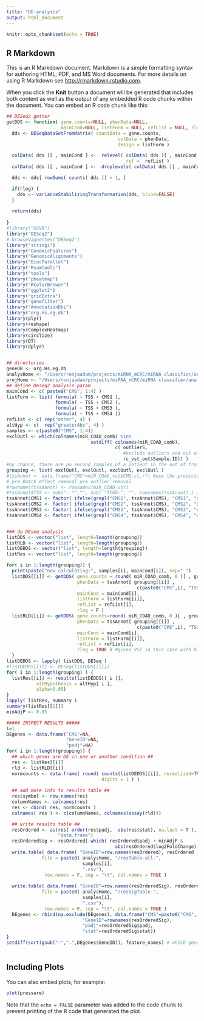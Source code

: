 ```yaml
---
title: "DE-analysis"
output: html_document
---
```


```r
knitr::opts_chunk$set(echo = TRUE)
```

## R Markdown

This is an R Markdown document. Markdown is a simple formatting syntax for authoring HTML, PDF, and MS Word documents. For more details on using R Markdown see <http://rmarkdown.rstudio.com>.

When you click the **Knit** button a document will be generated that includes both content as well as the output of any embedded R code chunks within the document. You can embed an R code chunk like this:

```r

## DESeq2 getter
getDDS <- function( gene.counts=NULL, phenData=NULL, 
                    mainCond=NULL, listForm = NULL, refList = NULL, rlog = FALSE) {
  dds <- DESeqDataSetFromMatrix( countData = gene.counts, 
                                         colData = phenData, 
                                         design = listForm )

  colData( dds )[ , mainCond ] <-  relevel( colData( dds )[ , mainCond ],
                                            ref =  refList )
  colData( dds )[ , mainCond ] <-  droplevels( colData( dds )[ , mainCond ] )

  dds <- dds[ rowSums( counts( dds )) > 1, ]

  if(rlog) {
    dds <- varianceStabilizingTransformation(dds, blind=FALSE)
  }
  
  return(dds)
  
}
#library("GSVA")
library("DESeq2")
# browseVignettes("DESeq2")
library("stringi")
library("GenomicFeatures")
library("GenomicAlignments")
library("BiocParallel")
library("Rsamtools")
library("tools")
library("pheatmap")
library("RColorBrewer")
library("ggplot2")
library("gridExtra")
library("genefilter")
library("AnnotationDbi")
library("org.Hs.eg.db")
library(plyr)
library(reshape)
library(ComplexHeatmap)
library(circlize)
library(DT)
library(dplyr)


## directories
geneDB <- org.Hs.eg.db
analysHome <- "/Users/ronjaadam/projects/miRNA_mCRC/miRNA classifier/analyses/DE-results/"
projHome <- "/Users/ronjaadam/projects/miRNA_mCRC/miRNA classifier/analyses/DE-results"
## define Deseq2 analysis param
mainCond <- c( paste0("CMS", 1:4) )
listForm <- list( formula( ~ TSS + CMS1 ),
                  formula( ~ TSS + CMS2 ),
                  formula( ~ TSS + CMS3 ),
                  formula( ~ TSS + CMS4 ))
refList <- c( rep("other", 4) )
altHyp <- c(  rep("greaterAbs", 4) )
samples <- c(paste0("CMS", 1:4))
exclOutl <- which(colnames(miR_COAD_comb) %in% 
                               setdiff( colnames(miR_COAD_comb), 
                                        c( outlierS,
                                           #exclude outliers and out of training samples!
                                           rc_vst_out$Sample.ID)) )
#by chance, there are no second samples of a patient in the out of training set, but 4 pairs in the training set
grouping <- list( exclOutl, exclOutl, exclOutl, exclOutl ) 
#tssAnnot <- data.frame("CMS"=miR_COAD_vst$CMS.cl.rf) #use the predicted labels here in order to have labels for all
# pre Batch effect removal pre outlier removal
#rownames(tssAnnot) <- rownames(miR_COAD_vst)
#tssAnnot$TSS <- sub("-.*","", sub( "TCGA-", "", rownames(tssAnnot) ) )
tssAnnot$CMS1 <- factor( ifelse(grepl("CMS1", tssAnnot$CMS), "CMS1", "other"))
tssAnnot$CMS2 <- factor( ifelse(grepl("CMS2", tssAnnot$CMS), "CMS2", "other"))
tssAnnot$CMS3 <- factor( ifelse(grepl("CMS3", tssAnnot$CMS), "CMS3", "other"))
tssAnnot$CMS4 <- factor( ifelse(grepl("CMS4", tssAnnot$CMS), "CMS4", "other"))


### do DEseq analysis
listDDS <- vector("list", length=length(grouping))
listRLD <- vector("list", length=length(grouping))
listDEDDS <- vector("list", length=length(grouping))
listRes <- vector("list", length=length(grouping))

for( i in 1:length(grouping)) {
  print(paste("now calculating:", samples[i], mainCond[i]), sep=" ")
  listDDS[[i]] <- getDDS( gene.counts = round( miR_COAD_comb, 0 )[ , grouping[[i]] ], 
                          phenData = tssAnnot[ grouping[[i]] , 
                                                c(paste0("CMS",i), "TSS") ], 
                          mainCond = mainCond[i], 
                          listForm = listForm[[i]],
                          refList = refList[i],
                          rlog = F ) 
  listRLD[[i]] <- getDDS( gene.counts=round( miR_COAD_comb, 0 )[ , grouping[[i]] ], 
                          phenData = tssAnnot[ grouping[[i]] , 
                                                c(paste0("CMS",i), "TSS")], 
                          mainCond = mainCond[i], 
                          listForm = listForm[[i]],
                          refList = refList[i],
                          rlog = TRUE ) #gives VST in this case with blind=FALSE
  }
listDEDDS <- lapply( listDDS, DESeq )
#listDEDDS[[i]] <- DESeq(listDDS[[i]])
for( i in 1:length(grouping) ) {
  listRes[[i]] <- results(listDEDDS[[ i ]], 
           altHypothesis = altHyp[ i ],
           alpha=0.05)
}
lapply( listRes, summary ) 
summary(listRes[[1]])
minAdjP <- 0.05

##### INSPECT RESULTS #####
i=1
DEgenes <- data.frame("CMS"=NA,
                      "GeneID"=NA,
                      "padj"=NA)
for( i in 1:length(grouping)) {
  ## which genes are DE in one or another condition ##
  res <- listRes[[i]]
  rld <- listRLD[[i]]
  normcounts <- data.frame( round( counts(listDEDDS[[i]], normalized=TRUE), 
                                   digits = 1 ) )
  
  ## add more info to results table ##
  res$symbol <- row.names(res)
  columnNames <- colnames(res)
  res <- cbind( res, normcounts )
  colnames( res ) <- c(columnNames, colnames(assay(rld)))

  ## write results table ##
  resOrdered <- as(res[ order(res$padj, -abs(res$stat), na.last = T ), ],
                   "data.frame")
  resOrderedSig <- resOrdered[ which( resOrdered$padj < minAdjP &
                                        abs(resOrdered$log2FoldChange) > log2(1.5)), ]
  write.table( data.frame( "GeneID"=row.names(resOrdered), resOrdered ),
             file = paste0( analysHome, "/resTable-all-",
                            samples[i], 
                            ".csv"),
              row.names = F, sep = "\t", col.names = TRUE )
  
  write.table( data.frame( "GeneID"=row.names(resOrderedSig), resOrderedSig ),
             file = paste0( analysHome, "/resSigTable-",
                            samples[i], 
                            ".csv"),
              row.names = F, sep = "\t", col.names = TRUE )
  DEgenes <- rbind(na.exclude(DEgenes), data.frame("CMS"=paste0("CMS", i),
                            "GeneID"=rownames(resOrderedSig),
                            "padj"=resOrderedSig$padj,
                            "stat"=resOrderedSig$stat))
}
setdiff(sort(gsub("-",".",DEgenes$GeneID)), feature_names) # which genes are expressed but not DE
  
```

## Including Plots

You can also embed plots, for example:

```r
plot(pressure)
```

Note that the `echo = FALSE` parameter was added to the code chunk to prevent printing of the R code that generated the plot.
